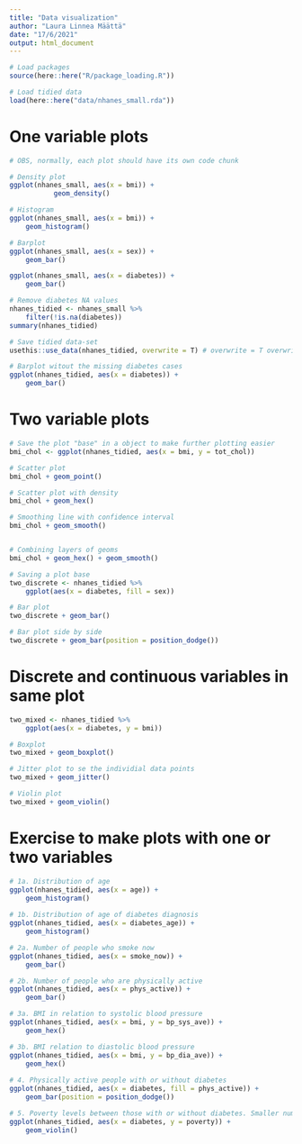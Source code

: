 ```yaml
---
title: "Data visualization"
author: "Laura Linnea Määttä"
date: "17/6/2021"
output: html_document
---
```

```r
# Load packages
source(here::here("R/package_loading.R"))

# Load tidied data
load(here::here("data/nhanes_small.rda"))
```

# One variable plots

```r

# OBS, normally, each plot should have its own code chunk

# Density plot
ggplot(nhanes_small, aes(x = bmi)) + 
           geom_density()

# Histogram
ggplot(nhanes_small, aes(x = bmi)) + 
    geom_histogram()

```

```r

# Barplot 
ggplot(nhanes_small, aes(x = sex)) +
    geom_bar()

ggplot(nhanes_small, aes(x = diabetes)) +
    geom_bar()


```


```r

# Remove diabetes NA values
nhanes_tidied <- nhanes_small %>% 
    filter(!is.na(diabetes))
summary(nhanes_tidied)

# Save tidied data-set
usethis::use_data(nhanes_tidied, overwrite = T) # overwrite = T overwrites the nhanes_tidied everytime the script is run 

# Barplot witout the missing diabetes cases
ggplot(nhanes_tidied, aes(x = diabetes)) +
    geom_bar()


```

# Two variable plots

```r

# Save the plot "base" in a object to make further plotting easier
bmi_chol <- ggplot(nhanes_tidied, aes(x = bmi, y = tot_chol))

# Scatter plot
bmi_chol + geom_point()

# Scatter plot with density 
bmi_chol + geom_hex()

# Smoothing line with confidence interval 
bmi_chol + geom_smooth()


# Combining layers of geoms 
bmi_chol + geom_hex() + geom_smooth()
```

```r

# Saving a plot base
two_discrete <- nhanes_tidied %>% 
    ggplot(aes(x = diabetes, fill = sex))

# Bar plot
two_discrete + geom_bar()

# Bar plot side by side
two_discrete + geom_bar(position = position_dodge())


```

# Discrete and continuous variables in same plot

```r

two_mixed <- nhanes_tidied %>% 
    ggplot(aes(x = diabetes, y = bmi))

# Boxplot
two_mixed + geom_boxplot()

# Jitter plot to se the individial data points
two_mixed + geom_jitter()

# Violin plot
two_mixed + geom_violin()


```

# Exercise to make plots with one or two variables

```r

# 1a. Distribution of age
ggplot(nhanes_tidied, aes(x = age)) +
    geom_histogram()
    
# 1b. Distribution of age of diabetes diagnosis
ggplot(nhanes_tidied, aes(x = diabetes_age)) +
    geom_histogram()

# 2a. Number of people who smoke now
ggplot(nhanes_tidied, aes(x = smoke_now)) +
    geom_bar()

# 2b. Number of people who are physically active
ggplot(nhanes_tidied, aes(x = phys_active)) +
    geom_bar()

# 3a. BMI in relation to systolic blood pressure
ggplot(nhanes_tidied, aes(x = bmi, y = bp_sys_ave)) +
    geom_hex()

# 3b. BMI relation to diastolic blood pressure
ggplot(nhanes_tidied, aes(x = bmi, y = bp_dia_ave)) +
    geom_hex()
    
# 4. Physically active people with or without diabetes
ggplot(nhanes_tidied, aes(x = diabetes, fill = phys_active)) +
    geom_bar(position = position_dodge())

# 5. Poverty levels between those with or without diabetes. Smaller numbers means higher poverty.
ggplot(nhanes_tidied, aes(x = diabetes, y = poverty)) +
    geom_violin()

```




